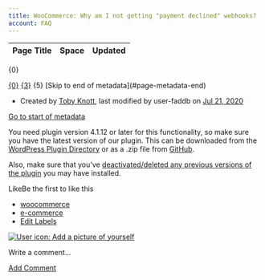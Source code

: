 ```yaml
---
title: WooCommerce: Why am I not getting "payment declined" webhooks?
account: FAQ 
---
```


<table class="aui"> <thead> <tr class="header"> <th class="search-result-title">Page Title</th> <th class="search-result-space">Space</th> <th class="search-result-date">Updated</th> </tr> </thead> </table> <p class="search-result-count">{0}</p> <tr class="search-result"> <td class="search-result-title"><a href="{1}" class="content-type-{2}"><span>{0}</span></a></td> <td class="search-result-space"><a class="space" href="/display/{4}/" title="{3}">{3}</a></td> <td class="search-result-date"><span class="date" title="{6}">{5}</span></td> </tr> [Skip to end of metadata](#page-metadata-end)

*   Created by [Toby Knott](    /display/~toby.knott
    ), last modified by user-faddb on [Jul 21, 2020](/pages/diffpagesbyversion.action?pageId=8487232&selectedPageVersions=2&selectedPageVersions=3 "Show changes")

[Go to start of metadata](#page-metadata-start)

You need plugin version 4.1.12 or later for this functionality, so make sure you have the latest version of our plugin. This can be downloaded from the [WordPress Plugin Directory](https://wordpress.org/plugins/checkout-com-unified-payments-api/#developers) or as a .zip file from [GitHub](https://github.com/checkout/checkout-woocommerce-plugin).

Also, make sure that you've [deactivated/deleted any previous versions of the plugin](https://docs.checkout.com/quickstart/integrate/e-commerce-platforms/woocommerce#WooCommerce-Checkyouhavenopreviousversionoftheplugin) you may have installed.

LikeBe the first to like this

*   [woocommerce](/label/FAQ/woocommerce)
*   [e-commerce](/label/FAQ/e-commerce)
*   [Edit Labels](# "Edit Labels (Type 'l')")

[![User icon: Add a picture of yourself](/s/en_GB/7901/abf7b35644d5a5d1d7e4b0969a83e8eb2b569fb5/_/images/icons/profilepics/add_profile_pic.svg)](/users/profile/editmyprofilepicture.action)

Write a comment…

[Add Comment](/pages/viewpage.action?pageId=8487232&showComments=true&showCommentArea=true#addcomment)

